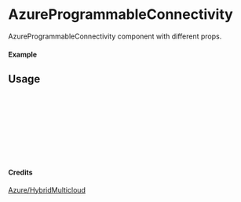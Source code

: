 
<Meta of={AzureProgrammableConnectivity} title="Azure/HybridMulticloud/AzureProgrammableConnectivity" />

# AzureProgrammableConnectivity

AzureProgrammableConnectivity component with different props.

#### Example

<Canvas of={AzureProgrammableConnectivity.Primary} />

## Usage

```ts
import { AzureProgrammableConnectivity } from "yadl-ui";

const Example = () => {
  return (
      <AzureProgrammableConnectivity />
  );
};

export default Example;
```

#### Credits
[Azure/HybridMulticloud](https://learn.microsoft.com/en-us/azure/architecture/icons/)
